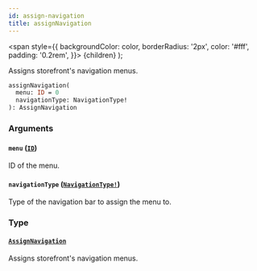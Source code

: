 ```yaml
---
id: assign-navigation
title: assignNavigation
---
```


<span
style={{
      backgroundColor: color,
      borderRadius: '2px',
      color: '#fff',
      padding: '0.2rem',
    }}>
{children}
</span>
);

Assigns storefront's navigation menus.

```graphql
assignNavigation(
  menu: ID = 0
  navigationType: NavigationType!
): AssignNavigation

```

### Arguments

#### `menu` ([`ID`](/api-reference/scalars/id.mdx))

ID of the menu.

#### `navigationType` ([`NavigationType!`](/api-reference/enums/navigation-type.mdx))

Type of the navigation bar to assign the menu to.

### Type

#### [`AssignNavigation`](/api-reference/objects/assign-navigation.mdx)

Assigns storefront's navigation menus.
